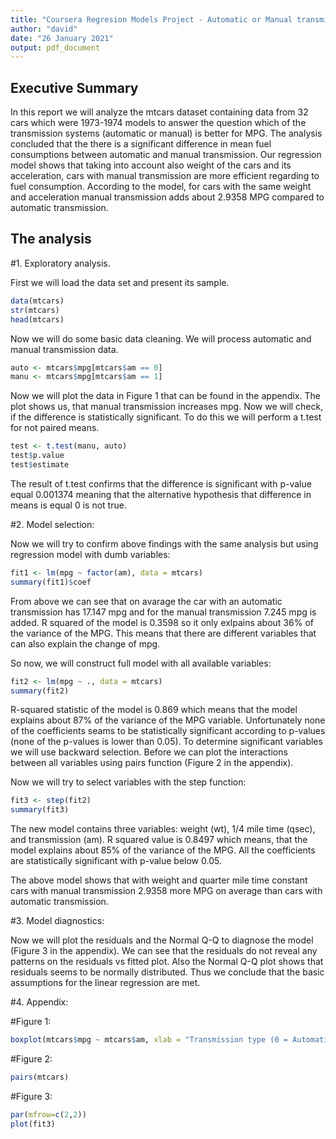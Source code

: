 ---
title: "Coursera Regresion Models Project - Automatic or Manual transmission"
author: "david"
date: "26 January 2021"
output: pdf_document
---

## Executive Summary

In this report we will analyze the mtcars dataset containing data from 32 cars which were 1973-1974 models to answer the question which of the transmission systems (automatic or manual) is better for MPG. The analysis concluded that the there is a significant difference in mean fuel consumptions between automatic and manual transmission. Our regression model shows that taking into account also weight of the cars and its acceleration, cars with manual transmission are more efficient regarding to fuel consumption. According to the model, for cars with the same weight and acceleration manual transmission adds about 2.9358 MPG compared to automatic transmission. 

## The analysis

#1. Exploratory analysis.

First we will load the data set and present its sample.

```{r, results='hide'}
data(mtcars)
str(mtcars)
head(mtcars)
```

Now we will do some basic data cleaning. We will process automatic and manual transmission data. 

```{r}
auto <- mtcars$mpg[mtcars$am == 0]
manu <- mtcars$mpg[mtcars$am == 1]
```

Now we will plot the data in Figure 1 that can be found in the appendix. The plot shows us, that manual transmission increases mpg. Now we will check, if the difference is statistically significant. To do this we will perform a t.test for not paired means.

```{r}
test <- t.test(manu, auto)
test$p.value
test$estimate
```

The result of t.test confirms that the difference is significant with p-value equal 0.001374 meaning that the alternative hypothesis that difference in means is equal 0 is not true.

#2. Model selection:

Now we will try to confirm above findings with the same analysis but using regression model with dumb variables:

```{r, results='hide'}
fit1 <- lm(mpg ~ factor(am), data = mtcars)
summary(fit1)$coef
```

From above we can see that on avarage the car with an automatic transmission has 17.147 mpg and for the manual transmission 7.245 mpg is added. R squared of the model is 0.3598 so it only exlpains about 36% of the variance of the MPG. This means that there are different variables that can also explain the change of mpg. 

So now, we will construct full model with all available variables:

```{r, results='hide'}
fit2 <- lm(mpg ~ ., data = mtcars)
summary(fit2)
```

R-squared statistic of the model is 0.869 which means that the model explains about 87% of the variance of the MPG variable. Unfortunately none of the coefficients seams to be statistically significant according to p-values (none of the p-values is lower than 0.05).
To determine significant variables we will use backward selection. Before we can plot the interactions between all variables using pairs function (Figure 2 in the appendix).

Now we will try to select variables with the step function:

```{r, results='hide'}
fit3 <- step(fit2)
summary(fit3)
```

The new model contains three variables: weight (wt), 1/4 mile time (qsec), and transmission (am). R squared value is 0.8497 which means, that the model explains about 85% of the variance of the MPG. All the coefficients are statistically significant with p-value below 0.05. 

The above model shows that with weight and quarter mile time constant cars with manual transmission 2.9358 more MPG on average than cars with automatic transmission. 

#3. Model diagnostics:

Now we will plot the residuals and the Normal Q-Q to diagnose the model (Figure 3 in the appendix).
We can see that the residuals do not reveal any patterns on the residuals vs fitted plot. Also the Normal Q-Q plot shows that residuals seems to be normally distributed. Thus we conclude that the basic assumptions for the linear regression are met. 



#4. Appendix:

#Figure 1:


```{r, echo=FALSE}
boxplot(mtcars$mpg ~ mtcars$am, xlab = "Transmission type (0 = Automatic, 1 = Manual)", ylab = "MPG", main="MPG by transmission type")
```



#Figure 2:


```{r, echo=FALSE}
pairs(mtcars)
```



#Figure 3:


```{r, echo=FALSE}
par(mfrow=c(2,2))
plot(fit3)
```